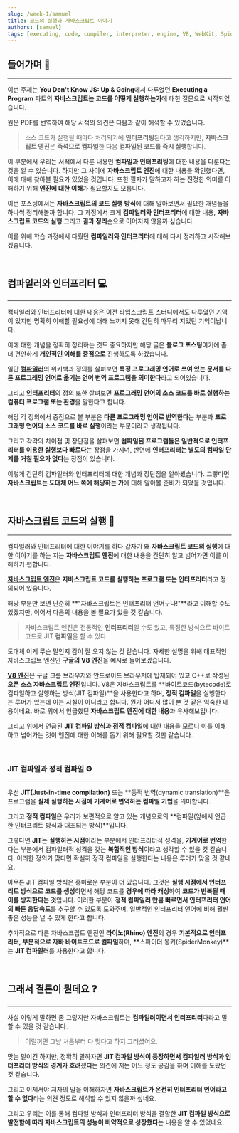 ```yaml
---
slug: /week-1/samuel
title: 코드의 실행과 자바스크립트 이야기
authors: [samuel]
tags: [executing, code, compiler, interpreter, engine, V8, WebKit, SpiderMonkey]
---
```


## 들어가며 🏃

---

이번 주제는 **You Don't Know JS: Up & Going**에서 다루었던 **Executing a Program** 파트의 **자바스크립트는 코드를 어떻게 실행하는가**에 대한 질문으로 시작되었습니다.

원문 PDF를 번역하여 해당 서적의 의견은 다음과 같이 해석할 수 있었습니다.

> 소스 코드가 실행될 때마다 처리되기에 **인터프리팅**된다고 생각하지만, **자바스크립트 엔진**은 **즉석으로 컴파일**한 다음 **컴파일된 코드를 즉시 실행**합니다.

이 부분에서 우리는 서적에서 다룬 내용인 **컴파일과 인터프리팅**에 대한 내용을 다룬다는 것을 알 수 있습니다. 하지만 그 사이에 **자바스크립트 엔진**에 대한 내용을 확인했다면, 이에 대해 찾아볼 필요가 있었을 것입니다. 또한 필자가 말하고자 하는 진정한 의미를 이해하기 위해 **엔진에 대한 이해**가 필요할지도 모릅니다.

이번 포스팅에서는 **자바스크립트의 코드 실행 방식**에 대해 알아보면서 필요한 개념들을 하나씩 정리해볼까 합니다. 그 과정에서 크게 **컴파일러와 인터프리터**에 대한 내용, **자바스크립트 코드의 실행** 그리고 **결과 정리**순으로 이어지지 않을까 싶습니다.

이를 위해 학습 과정에서 다뤘던 **컴파일러와 인터프리터**에 대해 다시 정리하고 시작해보겠습니다.

<br />

## 컴파일러와 인터프리터 💻

---

컴파일러와 인터프리터에 대한 내용은 이전 타입스크립트 스터디에서도 다루었던 기억이 있지만 명확히 이해할 필요성에 대해 느끼지 못해 간단히 마무리 지었던 기억이납니다.

이에 대한 개념을 정확히 정리하는 것도 중요하지만 해당 글은 **블로그 포스팅**이기에 좀 더 편안하게 **개인적인 이해를 중점으로** 진행하도록 하겠습니다.

일단 [**컴파일러**](https://ko.wikipedia.org/wiki/%EC%BB%B4%ED%8C%8C%EC%9D%BC%EB%9F%AC)의 위키백과 정의를 살펴보면 **특정 프로그래밍 언어로 쓰여 있는 문서를 다른 프로그래밍 언어로 옮기는 언어 번역 프로그램을 의미한다**라고 되어있습니다.

그리고 [**인터프리터**](https://ko.wikipedia.org/wiki/%EC%9D%B8%ED%84%B0%ED%94%84%EB%A6%AC%ED%84%B0)의 정의 또한 살펴보면 **프로그래밍 언어의 소스 코드를 바로 실행하는 컴퓨터 프로그램 또는 환경**을 말한다고 합니다.

해당 각 정의에서 중점으로 볼 부분은 **다른 프로그래밍 언어로 번역한다**는 부분과 **프로그래밍 언어의 소스 코드를 바로 실행**이라는 부분이라고 생각됩니다.

그리고 각각의 차이점 및 장단점을 살펴보면 **컴파일된 프로그램들은 일반적으로 인터프리터를 이용한 실행보다 빠르다**는 장점을 가지며, 반면에 **인터프리터는 별도의 컴파일 단계를 거칠 필요가 없다**는 장점이 있습니다.

이렇게 간단히 컴파일러와 인터프리터에 대한 개념과 장단점을 알아봤습니다. 그렇다면 **자바스크립트는 도대체 어느 쪽에 해당하는 가**에 대해 알아볼 준비가 되었을 것입니다.

<br />

## 자바스크립트 코드의 실행 🚂

---

컴파일러와 인터프리터에 대한 이야기를 하다 갑자기 왜 **자바스크립트 코드의 실행**에 대한 이야기를 하는 지는 **자바스크립트 엔진**에 대한 내용을 간단히 알고 넘어가면 이를 이해하기 편합니다.

[**자바스크립트 엔진**](https://ko.wikipedia.org/wiki/%EC%9E%90%EB%B0%94%EC%8A%A4%ED%81%AC%EB%A6%BD%ED%8A%B8_%EC%97%94%EC%A7%84)은 **자바스크립트 코드를 실행하는 프로그램 또는 인터프리터**라고 정의되어 있습니다.

해당 부분만 보면 단순히 **"자바스크립트는 인터프리터 언어구나!"**라고 이해할 수도 있겠지만, 이어서 다음의 내용을 볼 필요가 있을 것 같습니다.

> 자바스크립트 엔진은 전통적인 **인터프리터**일 수도 있고, 특정한 방식으로 바이트코드로 JIT **컴파일**을 할 수 있다.

도대체 이게 무슨 말인지 감이 잘 오지 않는 것 같습니다. 자세한 설명을 위해 대표적인 자바스크립트 엔진인 **구글의 V8 엔진**을 예시로 들어보겠습니다.

[**V8 엔진**](<https://ko.wikipedia.org/wiki/V8_(%EC%9E%90%EB%B0%94%EC%8A%A4%ED%81%AC%EB%A6%BD%ED%8A%B8_%EC%97%94%EC%A7%84)>)은 구글 크롬 브라우저와 안드로이드 브라우저에 탑재되어 있고 C++로 작성된 **오픈 소스 자바스크립트 엔진**입니다. V8은 자바스크립트를 **바이트코드(bytecode)로 컴파일하고 실행하는 방식(JIT 컴파일)**을 사용한다고 하며, **정적 컴파일**을 실행한다는 루머가 있는데 이는 사실이 아니라고 합니다. 뭔가 어디서 많이 본 것 같은 익숙한 내용이네요. 바로 위에서 언급했던 **자바스크립트 엔진에 대한 내용**과 유사해보입니다.

그리고 위에서 언급된 **JIT 컴파일 방식과 정적 컴파일**에 대한 내용을 모르니 이를 이해하고 넘어가는 것이 엔진에 대한 이해를 돕기 위해 필요할 것만 같습니다.

<br />

### JIT 컴파일과 정적 컴파일 ⚙️

---

우선 **JIT(Just-in-time compilation)** 또는 **동적 번역(dynamic translation)**은 프로그램을 **실제 실행하는 시점에 기계어로 변역하는 컴파일 기법**을 의미합니다.

그리고 **정적 컴파일**은 우리가 보편적으로 알고 있는 개념으로의 **컴파일(앞에서 언급한 인터프리트 방식과 대조되는 방식)**입니다.

그렇다면 **JIT**는 **실행하는 시점**이라는 부분에서 인터프리터적 성격을, **기계어로 번역**한다는 부분에서 컴파일러적 성격을 갖는 **복합적인 방식**이라고 생각할 수 있을 것 같습니다. 이러한 정의가 맞다면 확실히 정적 컴파일을 실행한다는 내용은 루머가 맞을 것 같네요.

아무튼 JIT 컴파일 방식은 흥미로운 부분이 더 있습니다. 그것은 **실행 시점에서 인터프리트 방식으로 코드를 생성**하면서 해당 코드를 **경우에 따라 캐싱**하여 **코드가 반복될 때 이를 방지한다는 것**입니다. 이러한 부분이 **정적 컴파일러 만큼 빠르면서 인터프리터 언어의 빠른 응답속도**를 추구할 수 있도록 도와주며, 일반적인 인터프리터 언어에 비해 훨씬 좋은 성능을 낼 수 있게 한다고 합니다.

추가적으로 다른 자바스크립트 엔진인 **라이노(Rhino) 엔진**의 경우 **기본적으로 인터프리터, 부분적으로 자바 바이트코드로 컴파일**하며, **스파이더 몽키(SpiderMonkey)**는 **JIT 컴파일러**를 사용한다고 합니다.

<br />

## 그래서 결론이 뭔데요 ❓

---

사실 이렇게 말하면 좀 그렇지만 자바스크립트는 **컴파일러이면서 인터프리터**다라고 말할 수 있을 것 같습니다.

> 이럴꺼면 그냥 처음부터 다 맞다고 하지 그러셨어요.

맞는 말이긴 하지만, 정확히 말하자면 **JIT 컴파일 방식이 등장하면서 컴파일러 방식과 인터프리터 방식의 경계가 흐려졌다**는 의견에 저는 어느 정도 공감을 하며 이해를 도왔던 것 같습니다.

그리고 이제서야 저자의 말을 이해하자면 **자바스크립트가 온전히 인터프리터 언어라고 할 수 없다**라는 의견 정도로 해석할 수 있지 않을까 싶네요.

그리고 우리는 이를 통해 컴파일 방식과 인터프리터 방식을 결합한 **JIT 컴파일 방식으로 발전함에 따라 자바스크립트의 성능이 비약적으로 성장했다**는 내용을 알 수 있었네요.

